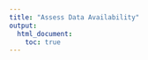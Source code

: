 ```yaml
---
title: "Assess Data Availability"
output:
  html_document:
    toc: true
---
```


<!--
image dir /images/data_prepraration/assess_availability
-->
